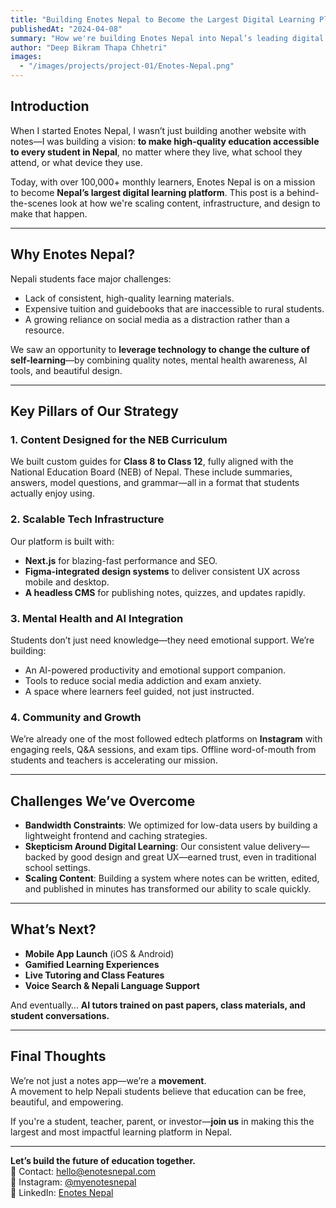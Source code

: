 ```yaml
---
title: "Building Enotes Nepal to Become the Largest Digital Learning Platform in Nepal"
publishedAt: "2024-04-08"
summary: "How we're building Enotes Nepal into Nepal’s leading digital education platform—scaling technology, content, and impact to empower millions of learners."
author: "Deep Bikram Thapa Chhetri"
images:
  - "/images/projects/project-01/Enotes-Nepal.png"
---
```


## Introduction

When I started Enotes Nepal, I wasn’t just building another website with notes—I was building a vision: **to make high-quality education accessible to every student in Nepal**, no matter where they live, what school they attend, or what device they use.

Today, with over 100,000+ monthly learners, Enotes Nepal is on a mission to become **Nepal’s largest digital learning platform**. This post is a behind-the-scenes look at how we're scaling content, infrastructure, and design to make that happen.

---

## Why Enotes Nepal?

Nepali students face major challenges:

- Lack of consistent, high-quality learning materials.
- Expensive tuition and guidebooks that are inaccessible to rural students.
- A growing reliance on social media as a distraction rather than a resource.

We saw an opportunity to **leverage technology to change the culture of self-learning**—by combining quality notes, mental health awareness, AI tools, and beautiful design.

---

## Key Pillars of Our Strategy

### 1. Content Designed for the NEB Curriculum
We built custom guides for **Class 8 to Class 12**, fully aligned with the National Education Board (NEB) of Nepal. These include summaries, answers, model questions, and grammar—all in a format that students actually enjoy using.

### 2. Scalable Tech Infrastructure
Our platform is built with:

- **Next.js** for blazing-fast performance and SEO.
- **Figma-integrated design systems** to deliver consistent UX across mobile and desktop.
- **A headless CMS** for publishing notes, quizzes, and updates rapidly.

### 3. Mental Health and AI Integration
Students don’t just need knowledge—they need emotional support. We’re building:

- An AI-powered productivity and emotional support companion.
- Tools to reduce social media addiction and exam anxiety.
- A space where learners feel guided, not just instructed.

### 4. Community and Growth
We’re already one of the most followed edtech platforms on **Instagram** with engaging reels, Q&A sessions, and exam tips. Offline word-of-mouth from students and teachers is accelerating our mission.

---

## Challenges We’ve Overcome

- **Bandwidth Constraints**: We optimized for low-data users by building a lightweight frontend and caching strategies.
- **Skepticism Around Digital Learning**: Our consistent value delivery—backed by good design and great UX—earned trust, even in traditional school settings.
- **Scaling Content**: Building a system where notes can be written, edited, and published in minutes has transformed our ability to scale quickly.

---

## What’s Next?

- **Mobile App Launch** (iOS & Android)  
- **Gamified Learning Experiences**  
- **Live Tutoring and Class Features**  
- **Voice Search & Nepali Language Support**

And eventually… **AI tutors trained on past papers, class materials, and student conversations.**

---

## Final Thoughts

We’re not just a notes app—we’re a **movement**.  
A movement to help Nepali students believe that education can be free, beautiful, and empowering.

If you're a student, teacher, parent, or investor—**join us** in making this the largest and most impactful learning platform in Nepal.

---

**Let’s build the future of education together.**  
📧 Contact: hello@enotesnepal.com  
🔗 Instagram: [@myenotesnepal](https://www.instagram.com/myenotesnepal)  
🔗 LinkedIn: [Enotes Nepal](https://np.linkedin.com/company/myenotesnepal)

